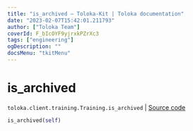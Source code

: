 ```yaml
---
title: "is_archived — Toloka-Kit | Toloka documentation"
date: "2023-02-07T15:42:01.211793"
author: ["Toloka Team"]
coverId: F_bIcOYF9yjrxkPZrXc3
tags: ["engineering"]
ogDescription: ""
docsMenu: "tkitMenu"
---
```


# is_archived
`toloka.client.training.Training.is_archived` | [Source code](https://github.com/Toloka/toloka-kit/blob/v1.1.3/src/client/training.py#L123)

```python
is_archived(self)
```